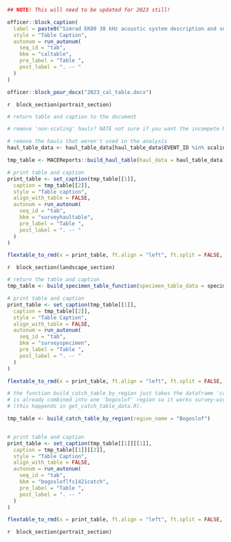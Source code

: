 <!-- TABLES-->
<!-- NOTE- tables 1,2 (calibration parameters, selectivity curves) are not produced here!-->

<!-- TABLES-->

<!-- Insert calibration parameters table already made in a Word document-->
```r
## NOTE! This will need to be updated for 2023 still!

officer::block_caption(
  label = paste0("Simrad EK80 38 kHz acoustic system description and settings used during the ", current_year, " winter acoustic-trawl surveys. These include environmental parameters and results from standard sphere acoustic system calibrations conducted in association with the survey and final values used to calculate biomass & abundance data. The collection settings column contains 12 February EK80 calibration utility results. Other columns are a combination of on-axis and EK80 calibration utility results (see Methods and Results and Discussion sections of text for details)."),
  style = "Table Caption",
  autonum = run_autonum(
    seq_id = "tab",
    bkm = "caltable",
    pre_label = "Table ",
    post_label = ". -- "
  )
)

officer::block_pour_docx("2023_cal_table.docx")

```

<!-- Set as portrait- this extends back to the last 'block_section' call-->
`r  block_section(portrait_section)`

<!-- haul tables -->
```r
# return table and caption to the document

# remove 'non-scaling' hauls? NATE not sure if you want the incompete haul, if you do, get rid of this

# remove the hauls that weren't used in the analysis
haul_table_data <- haul_table_data[haul_table_data$EVENT_ID %in% scaling_hauls$EVENT_ID,]

tmp_table <- MACEReports::build_haul_table(haul_data = haul_table_data)

# print table and caption
print_table <- set_caption(tmp_table[[1]],
  caption = tmp_table[[2]],
  style = "Table caption",
  align_with_table = FALSE,
  autonum = run_autonum(
    seq_id = "tab",
    bkm = "surveyhaultable",
    pre_label = "Table ",
    post_label = ". -- "
  )
)

flextable_to_rmd(x = print_table, ft.align = "left", ft.split = FALSE, ft.keepnext = FALSE, print = TRUE)

```

<!-- Set as landscape- this extends back to the last 'block_section' call -->
`r  block_section(landscape_section)`

<!-- specimen tables -->
```r
# return the table and caption
tmp_table <- build_specimen_table_function(specimen_table_data = specimen_table_data)

# print table and caption
print_table <- set_caption(tmp_table[[1]],
  caption = tmp_table[[2]],
  style = "Table Caption",
  align_with_table = FALSE,
  autonum = run_autonum(
    seq_id = "tab",
    bkm = "surveyspecimen",
    pre_label = "Table ",
    post_label = ". -- "
  )
)

flextable_to_rmd(x = print_table, ft.align = "left", ft.split = FALSE, ft.keepnext = FALSE, print = TRUE)

```

\newpage

<!-- make catch tables for each gear type in the Shelikof Strait-->
```r

# the function build_catch_table_by_region just takes the dataframe 'catch_table_data' and pretties it up- this data
# is already combined into one 'bogoslof' region so it works survey-wide (no umnak/samalga split) 
# (this happends in get_catch_table_data.R).

tmp_table <- build_catch_table_by_region(region_name = "Bogoslof")


# print table and caption
print_table <- set_caption(tmp_table[[1]][[1]],
  caption = tmp_table[[1]][[2]],
  style = "Table Caption",
  align_with_table = FALSE,
  autonum = run_autonum(
    seq_id = "tab",
    bkm = "bogosloflfs1421catch",
    pre_label = "Table ",
    post_label = ". -- "
  )
)

flextable_to_rmd(x = print_table, ft.align = "left", ft.split = FALSE, ft.keepnext = FALSE, print = TRUE)

```

<!-- Set as portrait- this extends back to the last 'block_section' call-->
`r  block_section(portrait_section)`
